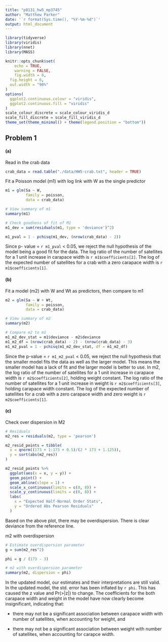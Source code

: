 ```yaml
---
title: "p8131_hw5_mp3745"
author: "Matthew Parker"
date: '`r format(Sys.time(), "%Y-%m-%d")`'
output: html_document
---
```


```r
library(tidyverse)
library(viridis)
library(nnet)
library(MASS)

knitr::opts_chunk$set(
	echo = TRUE,
	warning = FALSE,
	fig.width = 8, 
  fig.height = 6,
  out.width = "90%"
)
options(
  ggplot2.continuous.colour = "viridis",
  ggplot2.continuous.fill = "viridis"
)
scale_colour_discrete = scale_colour_viridis_d
scale_fill_discrete = scale_fill_viridis_d
theme_set(theme_minimal() + theme(legend.position = "bottom"))
```

## Problem 1

#### (a)

Read in the crab data
```r
crab_data = read.table("./data/HW5-crab.txt", header = TRUE)
```


Fit a Poisson model (m1) with log link with W as the single predictor
```r
m1 = glm(Sa ~ W, 
         family = poisson, 
         data = crab_data) 

# View summary of m1
summary(m1)

# Check goodness of fit of M1
m1_dev = sum(residuals(m1, type = 'deviance')^2)

m1_pval = 1 - pchisq(m1_dev, (nrow(crab_data) - 2))
```

Since p- value = `r m1_pval` < 0.05, we reject the null hypothesis of the model being a good fit for the data. The log ratio of the number of satellites for a 1 unit increase in carapace width is `r m1$coefficients[2]`. The log of the expected number of satellites for a crab with a zero carapace width is `r m1$coefficients[1]`.


#### (b)

Fit a model (m2) with W and Wt as predictors, then compare to m1
```r
m2 = glm(Sa ~ W + Wt, 
         family = poisson, 
         data = crab_data) 

# View summary of m2
summary(m2)

# Compare m2 to m1
m1_m2_dev_stat = m1$deviance - m2$deviance
m1_m2_df = (nrow(crab_data) - 2) - (nrow(crab_data) - 3) 
m1_m2_pval = 1 - pchisq(m1_m2_dev_stat, df = m1_m2_df) 
```

Since the p-value = `r m1_m2_pval` < 0.05, we reject the null hypothesis that the smaller model fits the data as well as the larger model. This means the smaller model has a lack of fit and the larger model is better to use. In m2, the log ratio of the number of satellites for a 1 unit increase in carapace width is `r m2$coefficients[2]`, holding weight constant. The log ratio of the number of satellites for a 1 unit increase in weight is `r m2$coefficients[3]`, holding carapace width constant. The log of the expected number of satellites for a crab with a zero carapace width and zero weight is `r m2$coefficients[1]`.


#### (c)

Check over dispersion in M2
```r
# Residuals
m2_res = residuals(m2, type = 'pearson')

m2_resid_points = tibble(
  x = qnorm((173 + 1:173 + 0.5)/(2 * 173 + 1.125)),
  y = sort(abs(m2_res))
)

m2_resid_points %>% 
  ggplot(aes(x = x, y = y)) +
  geom_point() + 
  geom_abline(slope = 1) + 
  scale_x_continuous(limits = c(0, 8)) +
  scale_y_continuous(limits = c(0, 8)) +
  labs(
    x = "Expected Half-Normal Order Stats",
    y = "Ordered Abs Pearson Residuals"
  )
```

Based on the above plot, there may be overdispersion. There is clear deviance from the reference line.

m2 with overdispersion
```r
# Estimate overdispersion parameter
g = sum(m2_res^2)

phi = g / (173 - 3)

# m2 with overdispersion parameter
summary(m2, dispersion = phi)
```

In the updated model, our estimates and their interpretations are still valid. In the updated model, the std. error has been inflated by `r phi`. This has caused the z value and Pr(>|z|) to change. The coefficients for the both carapace width and weight in the model have now clearly become insignificant, indicating that:

* there may not be a significant association between carapace width with number of satellites, when accounting for weight, and

* there may not be a significant association between weight with number of satellites, when accounting for carapce width.